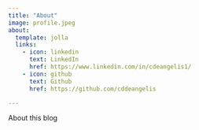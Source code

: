 ```yaml
---
title: "About"
image: profile.jpeg
about:
  template: jolla
  links:
    - icon: linkedin
      text: LinkedIn
      href: https://www.linkedin.com/in/cdeangelis1/
    - icon: github
      text: Github
      href: https://github.com/cddeangelis

---
```


About this blog
